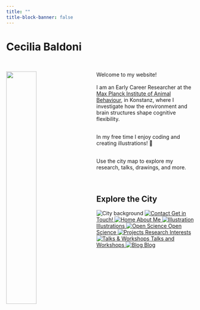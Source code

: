 ```yaml
---
title: ""
title-block-banner: false
---
```


# Cecilia Baldoni

<br>

<img src="img/back.JPG" alt="" style="width: 40%; float: left; margin-right: 40px;"/>

Welcome to my website! <br><br>
I am an Early Career Researcher at the [Max Planck Institute of Animal Behaviour](https://www.ab.mpg.de/), in Konstanz, where I investigate how the environment and brain structures shape cognitive flexibility.<br><br>

In my free time I enjoy coding and creating illustrations! 🎨<br><br>

Use the city map to explore my research, talks, drawings, and more.<br><br>
<br>

## Explore the City

```{=html}
<div class="city-wrapper">
  <div class="city-layer">
    <img src="img/ceci-city.svg" alt="City background" class="city-background">

    <a href="content/contact.qmd" class="city-icon icon-contact">
      <img src="img/icons/contact.svg" alt="Contact">
      <span class="city-label">Get in Touch!</span>
    </a>

    <a href="content/about.qmd" class="city-icon icon-home">
      <img src="img/icons/home.svg" alt="Home">
      <span class="city-label">About Me</span>
    </a>

    <a href="content/illustrations.qmd" class="city-icon icon-illustration">
      <img src="img/icons/illustrations.svg" alt="Illustration">
      <span class="city-label">Illustrations</span>
    </a>

    <a href="content/open-science.qmd" class="city-icon icon-open-science">
      <img src="img/icons/open-science.svg" alt="Open Science">
      <span class="city-label">Open Science</span>
    </a>

    <a href="content/project.qmd#current-research" class="city-icon icon-research">
      <img src="img/icons/research.svg" alt="Projects">
      <span class="city-label">Research Interests</span>
    </a>

    <a href="content/talks.qmd" class="city-icon icon-talks-workshops">
      <img src="img/icons/talks-workshops.svg" alt="Talks & Workshops">
      <span class="city-label">Talks and Workshops</span>
    </a>
    
    <a href="blog/index.qmd" class="city-icon icon-blog">
      <img src="img/icons/van.svg" alt="Blog">
      <span class="city-label">Blog</span>
    </a>
  </div>
</div>
```
